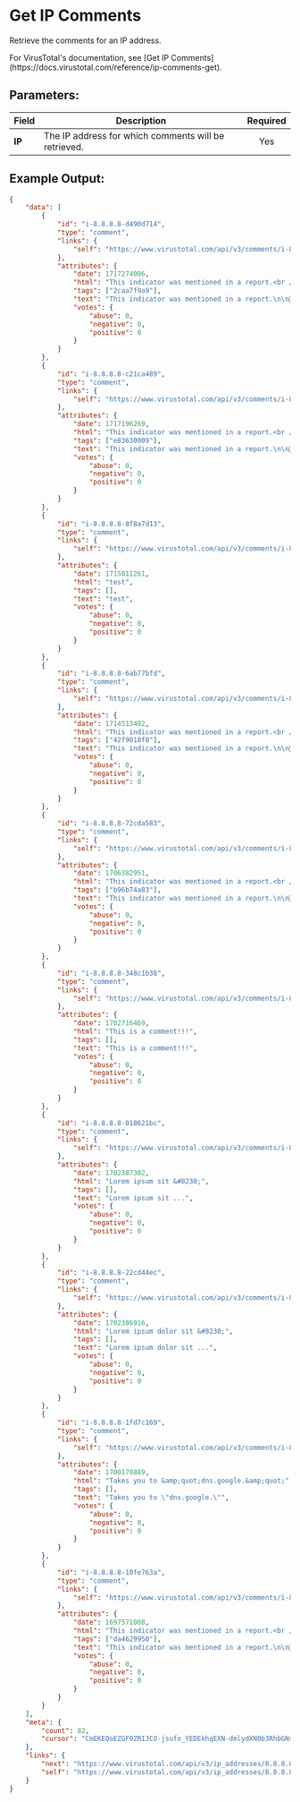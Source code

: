 
# Get IP Comments

Retrieve the comments for an IP address.

<Callout type="info">
	For VirusTotal's documentation, see [Get IP
	Comments](https://docs.virustotal.com/reference/ip-comments-get).
</Callout>

## Parameters:

| Field  | Description                                          | Required |
| ------ | ---------------------------------------------------- | :------: |
| **IP** | The IP address for which comments will be retrieved. |   Yes    |

## Example Output:

```json
{
	"data": [
		{
			"id": "i-8.8.8.8-d490d714",
			"type": "comment",
			"links": {
				"self": "https://www.virustotal.com/api/v3/comments/i-8.8.8.8-d490d714"
			},
			"attributes": {
				"date": 1717274006,
				"html": "This indicator was mentioned in a report.<br /><br />🔎 Title: New “Goldoon” Botnet Targeting D-Link Devices<br />📑 Reference: https://www.fortinet.com/blog/threat-research/new-goldoon-botnet-targeting-d-link-devices<br />📆 Report Publish Date: 2024-05-01<br />🏷️ Reference ID: #2caa7f9a9 (https://www.virustotal.com/gui/search/2caa7f9a9/comments for report&amp;#x27;s related indicators)<br />",
				"tags": ["2caa7f9a9"],
				"text": "This indicator was mentioned in a report.\n\n🔎 Title: New “Goldoon” Botnet Targeting D-Link Devices\n📑 Reference: https://www.fortinet.com/blog/threat-research/new-goldoon-botnet-targeting-d-link-devices\n📆 Report Publish Date: 2024-05-01\n🏷️ Reference ID: #2caa7f9a9 (https://www.virustotal.com/gui/search/2caa7f9a9/comments for report's related indicators)\n",
				"votes": {
					"abuse": 0,
					"negative": 0,
					"positive": 0
				}
			}
		},
		{
			"id": "i-8.8.8.8-c21ca489",
			"type": "comment",
			"links": {
				"self": "https://www.virustotal.com/api/v3/comments/i-8.8.8.8-c21ca489"
			},
			"attributes": {
				"date": 1717196269,
				"html": "This indicator was mentioned in a report.<br /><br />🔎 Title: Analysis of Nightingale Stealer<br />📑 Reference: https://medium.com/@a.kh/analysis-of-nightingale-stealer-47bbdee4da39<br />📆 Report Publish Date: 2024-02-09<br />🏷️ Reference ID: #e83630009 (https://www.virustotal.com/gui/search/e83630009/comments for report&amp;#x27;s related indicators)<br />",
				"tags": ["e83630009"],
				"text": "This indicator was mentioned in a report.\n\n🔎 Title: Analysis of Nightingale Stealer\n📑 Reference: https://medium.com/@a.kh/analysis-of-nightingale-stealer-47bbdee4da39\n📆 Report Publish Date: 2024-02-09\n🏷️ Reference ID: #e83630009 (https://www.virustotal.com/gui/search/e83630009/comments for report's related indicators)\n",
				"votes": {
					"abuse": 0,
					"negative": 0,
					"positive": 0
				}
			}
		},
		{
			"id": "i-8.8.8.8-8f8a7d13",
			"type": "comment",
			"links": {
				"self": "https://www.virustotal.com/api/v3/comments/i-8.8.8.8-8f8a7d13"
			},
			"attributes": {
				"date": 1715011261,
				"html": "test",
				"tags": [],
				"text": "test",
				"votes": {
					"abuse": 0,
					"negative": 0,
					"positive": 0
				}
			}
		},
		{
			"id": "i-8.8.8.8-6ab77bfd",
			"type": "comment",
			"links": {
				"self": "https://www.virustotal.com/api/v3/comments/i-8.8.8.8-6ab77bfd"
			},
			"attributes": {
				"date": 1714513402,
				"html": "This indicator was mentioned in a report.<br /><br />🔎 Title: Hiding in Plain Sight: Part 2<br />📑 Reference: https://www.huntress.com/blog/hiding-in-plain-sight-part-2<br />📆 Report Publish Date: 2024-04-12<br />🏷️ Reference ID: #42f9018f0 (https://www.virustotal.com/gui/search/42f9018f0/comments for report&amp;#x27;s related indicators)<br />",
				"tags": ["42f9018f0"],
				"text": "This indicator was mentioned in a report.\n\n🔎 Title: Hiding in Plain Sight: Part 2\n📑 Reference: https://www.huntress.com/blog/hiding-in-plain-sight-part-2\n📆 Report Publish Date: 2024-04-12\n🏷️ Reference ID: #42f9018f0 (https://www.virustotal.com/gui/search/42f9018f0/comments for report's related indicators)\n",
				"votes": {
					"abuse": 0,
					"negative": 0,
					"positive": 0
				}
			}
		},
		{
			"id": "i-8.8.8.8-72cda583",
			"type": "comment",
			"links": {
				"self": "https://www.virustotal.com/api/v3/comments/i-8.8.8.8-72cda583"
			},
			"attributes": {
				"date": 1706382951,
				"html": "This indicator was mentioned in a report.<br /><br />🔎 Title: Turkish espionage campaigns in the Netherlands<br />📑 Reference: https://www.huntandhackett.com/blog/turkish-espionage-campaigns<br />📆 Report Publish Date: 2024-01-08<br />🏷️ Reference ID: #b96b74a83 (https://www.virustotal.com/gui/search/b96b74a83/comments for report&amp;#x27;s related indicators)<br />",
				"tags": ["b96b74a83"],
				"text": "This indicator was mentioned in a report.\n\n🔎 Title: Turkish espionage campaigns in the Netherlands\n📑 Reference: https://www.huntandhackett.com/blog/turkish-espionage-campaigns\n📆 Report Publish Date: 2024-01-08\n🏷️ Reference ID: #b96b74a83 (https://www.virustotal.com/gui/search/b96b74a83/comments for report's related indicators)\n",
				"votes": {
					"abuse": 0,
					"negative": 0,
					"positive": 0
				}
			}
		},
		{
			"id": "i-8.8.8.8-348c1b38",
			"type": "comment",
			"links": {
				"self": "https://www.virustotal.com/api/v3/comments/i-8.8.8.8-348c1b38"
			},
			"attributes": {
				"date": 1702716469,
				"html": "This is a comment!!!",
				"tags": [],
				"text": "This is a comment!!!",
				"votes": {
					"abuse": 0,
					"negative": 0,
					"positive": 0
				}
			}
		},
		{
			"id": "i-8.8.8.8-018621bc",
			"type": "comment",
			"links": {
				"self": "https://www.virustotal.com/api/v3/comments/i-8.8.8.8-018621bc"
			},
			"attributes": {
				"date": 1702387302,
				"html": "Lorem ipsum sit &#8230;",
				"tags": [],
				"text": "Lorem ipsum sit ...",
				"votes": {
					"abuse": 0,
					"negative": 0,
					"positive": 0
				}
			}
		},
		{
			"id": "i-8.8.8.8-22cd44ec",
			"type": "comment",
			"links": {
				"self": "https://www.virustotal.com/api/v3/comments/i-8.8.8.8-22cd44ec"
			},
			"attributes": {
				"date": 1702386916,
				"html": "Lorem ipsum dolor sit &#8230;",
				"tags": [],
				"text": "Lorem ipsum dolor sit ...",
				"votes": {
					"abuse": 0,
					"negative": 0,
					"positive": 0
				}
			}
		},
		{
			"id": "i-8.8.8.8-1fd7c169",
			"type": "comment",
			"links": {
				"self": "https://www.virustotal.com/api/v3/comments/i-8.8.8.8-1fd7c169"
			},
			"attributes": {
				"date": 1700170889,
				"html": "Takes you to &amp;quot;dns.google.&amp;quot;",
				"tags": [],
				"text": "Takes you to \"dns.google.\"",
				"votes": {
					"abuse": 0,
					"negative": 0,
					"positive": 0
				}
			}
		},
		{
			"id": "i-8.8.8.8-10fe763a",
			"type": "comment",
			"links": {
				"self": "https://www.virustotal.com/api/v3/comments/i-8.8.8.8-10fe763a"
			},
			"attributes": {
				"date": 1697571008,
				"html": "This indicator was mentioned in a report.<br /><br />🔎 Title: Blocking Dedicated Attacking Hosts Is Not Enough: In-Depth Analysis of a Worldwide Linux XorDDoS Campaign<br />📑 Reference: https://unit42.paloaltonetworks.com/new-linux-xorddos-trojan-campaign-delivers-malware/<br />📆 Report Publish Date: 2023-10-16<br />🏷️ Reference ID: #da4629950 (https://www.virustotal.com/gui/search/da4629950/comments for report&amp;#x27;s related indicators)<br />",
				"tags": ["da4629950"],
				"text": "This indicator was mentioned in a report.\n\n🔎 Title: Blocking Dedicated Attacking Hosts Is Not Enough: In-Depth Analysis of a Worldwide Linux XorDDoS Campaign\n📑 Reference: https://unit42.paloaltonetworks.com/new-linux-xorddos-trojan-campaign-delivers-malware/\n📆 Report Publish Date: 2023-10-16\n🏷️ Reference ID: #da4629950 (https://www.virustotal.com/gui/search/da4629950/comments for report's related indicators)\n",
				"votes": {
					"abuse": 0,
					"negative": 0,
					"positive": 0
				}
			}
		}
	],
	"meta": {
		"count": 82,
		"cursor": "CmEKEQoEZGF0ZRIJCO-jsufo_YEDEkhqEXN-dmlydXN0b3RhbGNsb3VkcjMLEglJcEFkZHJlc3MiBzguOC44LjgMCxIHQ29tbWVudCIQOC44LjguOC0xMGZlNzYzYQwYACAB"
	},
	"links": {
		"next": "https://www.virustotal.com/api/v3/ip_addresses/8.8.8.8/comments?limit=10&cursor=CmEKEQoEZGF0ZRIJCO-jsufo_YEDEkhqEXN-dmlydXN0b3RhbGNsb3VkcjMLEglJcEFkZHJlc3MiBzguOC44LjgMCxIHQ29tbWVudCIQOC44LjguOC0xMGZlNzYzYQwYACAB",
		"self": "https://www.virustotal.com/api/v3/ip_addresses/8.8.8.8/comments?limit=10"
	}
}
```
